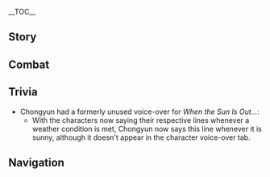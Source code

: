 {{CharacterTabs}}
{{LanguageTabs}}
{{Stub|1={{Meta/VO|tl=1|rm=1|Korean}}}}
__TOC__
==Story==
{{VO/Story
|character           = {{ROOTPAGENAME}}
|language            = ko
|name                = 중운

|vo_01_01_title      = 첫 만남…
|vo_01_01_subtitle   = Hello
|vo_01_01_file       = VO_{language}{character} Hello.ogg
|vo_01_01_tx         = 내 이름은 중운. 우리 가문은 리월에서 오랫동안 거주해 온 퇴마사 집안이야. 오늘 이렇게 우연히 당신과 만난 것도 인연이겠지. 앗…돈은 안 받아, 돈 안 받는다니까!
|vo_01_01_rm         = 
|vo_01_01_tl         = 

|vo_02_01_title      = 잡담・퇴마의 방도
|vo_02_01_subtitle   = Chat: The Art of Exorcism
|vo_02_01_file       = VO_{language}{character} Chat - The Art of Exorcism.ogg
|vo_02_01_tx         = 도사의 퇴마는 주술과 무예로 완성되지. 새로운 길을 개척해도 좋으나, 결코 올바른 길은 아니야
|vo_02_01_rm         = 
|vo_02_01_tl         = 
|vo_02_02_title      = 잡담・음식
|vo_02_02_subtitle   = Chat: Diet
|vo_02_02_file       = VO_{language}{character} Chat - Diet.ogg
|vo_02_02_tx         = 차가운 걸 먹고 마시면 마음을 가라앉힐 수 있어…청심을 우려낸 물에 얼음을 넣어 마시는 게 몸에 가장 좋아
|vo_02_02_rm         = 
|vo_02_02_tl         = 
|vo_02_03_title      = 잡담・요어
|vo_02_03_subtitle   = Chat: Mantras
|vo_02_03_file       = VO_{language}{character} Chat - Mantras.ogg
|vo_02_03_tx         = 요마를 몰아내니, 온 세상이 맑고 깨끗하구나, 아, 어…이런, 다음 구절을 까먹었군
|vo_02_03_rm         = 
|vo_02_03_tl         = 

<!-- Weather -->
|vo_03_01_title      = 비가 올 때…
|vo_03_01_subtitle   = When It Rains
|vo_03_01_file       = VO_{language}{character} When It Rains.ogg
|vo_03_01_tx         = 빗물은 땅에 닿기 전 하늘에서 떨어지는 가장 맑은 물이야. 요마를 몰아낼 때 아주 유용하게 쓰이지
|vo_03_01_rm         = 
|vo_03_01_tl         = 
|vo_03_02_title      = 번개가 칠 때…
|vo_03_02_subtitle   = When Thunder Strikes
|vo_03_02_file       = VO_{language}{character} When Thunder Strikes.ogg
|vo_03_02_tx         = 이 벼락 기세가 엄청나네. 요마들도 무서워하겠어
|vo_03_02_rm         = 
|vo_03_02_tl         = 
|vo_03_03_title      = 눈이 올 때…
|vo_03_03_subtitle   = When It Snows
|vo_03_03_file       = VO_{language}{character} When It Snows.ogg
|vo_03_03_tx         = 아…기분 좋은 날씨네
|vo_03_03_rm         = 
|vo_03_03_tl         = 

|vo_04_01_title      = 아침 인사…
|vo_04_01_subtitle   = Good Morning
|vo_04_01_file       = VO_{language}{character} Good Morning.ogg
|vo_04_01_tx         = 이 좋은 아침을 헛되게 보낼 순 없어. 빨리 무예를 연마해야겠어!
|vo_04_01_rm         = 
|vo_04_01_tl         = 
|vo_04_02_title      = 점심 인사…
|vo_04_02_subtitle   = Good Afternoon
|vo_04_02_file       = VO_{language}{character} Good Afternoon.ogg
|vo_04_02_tx         = 정오가 되니 기운이 넘치네. 서둘러 무예를 연마해야겠어
|vo_04_02_rm         = 
|vo_04_02_tl         = 
|vo_04_03_title      = 저녁 인사…
|vo_04_03_subtitle   = Good Evening
|vo_04_03_file       = VO_{language}{character} Good Evening.ogg
|vo_04_03_tx         = 밤은 집중이 가장 잘 되는 시간이야. 서둘러 무예를 연마해야겠어
|vo_04_03_rm         = 
|vo_04_03_tl         = 
|vo_04_04_title      = 굿나잇…
|vo_04_04_subtitle   = Good Night
|vo_04_04_file       = VO_{language}{character} Good Night.ogg
|vo_04_04_tx         = 휴, 하루 종일 힘들었을 텐데 너도 어서 가서 쉬어. 내일 귀신이 출몰한다는 그 집에 다시 가보자. 약속이야
|vo_04_04_rm         = 
|vo_04_04_tl         = 

|vo_05_01_title      = 중운 자신에 대해・도사
|vo_05_01_subtitle   = About {character}: Exorcists
|vo_05_01_file       = VO_{language}{character} About {character} - Exorcists.ogg
|vo_05_01_tx         = 우리 도사 일파는 아주 먼 옛날부터 리월을 수호해왔어. 요마를 죽이는 것쯤은 식은 죽 먹기야
|vo_05_01_rm         = 
|vo_05_01_tl         = 
|vo_05_02_title      = 중운 자신에 대해・의뢰
|vo_05_02_subtitle   = About {character}: Commissions
|vo_05_02_file       = VO_{language}{character} About {character} - Commissions.ogg
|vo_05_02_tx         = 아무것도 안하고 흉가의 문만 들어섰을 뿐인데 해결되다니. 이 의뢰도 보수를 받아야 하나?
|vo_05_02_rm         = 
|vo_05_02_tl         = 

|vo_06_01_title      = 우리에 대해・동행
|vo_06_01_subtitle   = About Us: Companions
|vo_06_01_file       = VO_{language}{character} About Us - Companions.ogg
|vo_06_01_tx         = 실력이 좀 있어 보이네. 츄츄를…에헴…요마를 단숨에 제압하다니. 우리 같이 다니는 게 어때?
|vo_06_01_rm         = 
|vo_06_01_tl         = 
|vo_06_02_title      = 우리에 대해・괴담
|vo_06_02_subtitle   = About Us: Ghost Stories
|vo_06_02_friendship = 6
|vo_06_02_file       = VO_{language}{character} About Us - Ghost Stories.ogg
|vo_06_02_tx         = 너도 이제 리월의 기이하고 흥미로운 일들은 이미 많이 봤겠지? 네가 리월 밖에서 봤다던 요괴들 말이야, 나…나도 좀 보고 싶은데
|vo_06_02_rm         = 
|vo_06_02_tl         = 

|vo_07_01_title      = 「신의 눈」에 대해…
|vo_07_01_subtitle   = About the [[Vision]]
|vo_07_01_friendship = 4
|vo_07_01_file       = VO_{language}{character} About the Vision.ogg
|vo_07_01_tx         = 「신의 눈」이 강하긴 하지만, 맹목적으로 거기에만 의존해선 안 돼. 난 도술과 무예를 더 믿는 편이야. 부지런히 배우고 연마하면 실력은 널 배신하지 않아|vo_07_01_tl   = 
|vo_07_01_rm         = 
|vo_07_02_title      = 하고 싶은 이야기…
|vo_07_02_subtitle   = Something to Share
|vo_07_02_file       = VO_{language}{character} Something to Share.ogg
|vo_07_02_tx         = 리월 땅에 요마에 관한 소문이 많긴 하지만, 진짜와 가짜가 모두 섞여 있어. 어떤 의뢰들은…사실 요괴와 아무런 상관이 없거든
|vo_07_02_rm         = 
|vo_07_02_tl         = 
|vo_07_03_title      = 흥미있는 일…
|vo_07_03_subtitle   = Interesting Things
|vo_07_03_file       = VO_{language}{character} Interesting Things.ogg
|vo_07_03_tx         = 호로산에 있는 호박엔 진기한 것들이 많이 봉인돼있다고 들었는데, 전해져 내려오는 전설 속의 요마도 있으려나? 정말 한번 보고 싶네
|vo_07_03_rm         = 
|vo_07_03_tl         = 

|vo_08_01_title      = 종려에 대해…
|vo_08_01_subtitle   = About [[Zhongli]]
|vo_08_01_friendship = 4
|vo_08_01_file       = VO_{language}{character} About Zhongli.ogg
|vo_08_01_tx         = 「왕생당」의 종려 선생? 뭔가 엄청난 분이신 것 같아. 범부는 악을 저지르며 살인을 하고, 우리 도사들은 퇴마를 하는데, 그는 선인의 장사를 지내잖아
|vo_08_01_rm         = 
|vo_08_01_tl         = 

|vo_08_02_title      = 행추에 대해…
|vo_08_02_subtitle   = About [[Xingqiu]]
|vo_08_02_friendship = 4
|vo_08_02_file       = VO_{language}{character} About Xingqiu.ogg
|vo_08_02_tx         = 나도 행추의 무예와 의협심은 존경해. 하지만 내가 미리 알려주는데, 걔도 그렇게 착한 것만은 아니야. 만약 진짜 무슨 일이라도 생기면, 꼭 나랑 피해자 동맹 맺자
|vo_08_02_rm         = 
|vo_08_02_tl         = 

|vo_08_03_title      = 소에 대해…
|vo_08_03_subtitle   = About [[Xiao]]
|vo_08_03_friendship = 4
|vo_08_03_file       = VO_{language}{character} About Xiao.ogg
|vo_08_03_tx         = 오래전부터 항마대성님은 어두운 곳에서, 우리 도사 일파는 밝은 곳에서 함께 리월을 수호해왔고, 난 그분을 아주 존경했지. 근데 그분이…그분이 퇴마 도사는 너무 약해서 언급할 가치도 없다고 하셨어. 나, 난 절대 인정 못 해!
|vo_08_03_rm         = 
|vo_08_03_tl         = 

|vo_08_04_title      = 호두에 대해…
|vo_08_04_subtitle   = About [[Hu Tao]]
|vo_08_04_friendship = 4
|vo_08_04_file       = VO_{language}{character} About Hu Tao.ogg
|vo_08_04_tx         = 「왕생당」의 방법이라면 믿을 만하지. 하지만 마치 「너희 도사들은 신경 쓸 거 없어」라며 웃고 있는 얼굴을 생각하면 정말 짜증나… 후, 진정하자, 진정해
|vo_08_04_rm         = 
|vo_08_04_tl         = 

|vo_08_05_title      = 치치에 대해…
|vo_08_05_subtitle   = About [[Qiqi]]
|vo_08_05_friendship = 4
|vo_08_05_file       = VO_{language}{character} About Qiqi.ogg
|vo_08_05_tx         = 강시 소녀처럼 보이던데. 도사의 직감으로…그녀가 보통이 아니라는 걸 느낄 수 있어. 음…이름도 보고문에서 본 적이 없는데, 대체 누구일까…
|vo_08_05_rm         = 
|vo_08_05_tl         = 

|vo_08_06_title      = 신염에 대해…
|vo_08_06_subtitle   = About [[Xinyan]]
|vo_08_06_friendship = 4
|vo_08_06_file       = VO_{language}{character} About Xinyan.ogg
|vo_08_06_tx         = 신염이 공연하는 곳은 최대한 피해 다녀. 그렇게 열광적인 분위기에 무심코 휩쓸리기라도 한다면, 아무래도 그 영향을 받게 될거야…그러니까, 뭔가 불편해진다고
|vo_08_06_rm         = 
|vo_08_06_tl         = 

|vo_08_07_title      = 향릉에 대해…
|vo_08_07_subtitle   = About [[Xiangling]]
|vo_08_07_friendship = 4
|vo_08_07_file       = VO_{language}{character} About Xiangling.ogg
|vo_08_07_tx         = 향릉의 요리 솜씨는 모두가 칭송하지. 하지만 난 그녀의 매운 요리에는 절대 손도 대지 않아. 아니야, 아무것도 아니야…이 슬라임 버섯 무침 좀 봐, 먹을 수 있겠어?
|vo_08_07_rm         = 
|vo_08_07_tl         = 

|vo_08_08_title      = 신학에 대해…
|vo_08_08_subtitle   = About [[Shenhe]]
|vo_08_08_friendship = 4
|vo_08_08_quest      = The Crane Returns on the Wind
|vo_08_08_file       = VO_{language}{character} About Shenhe.ogg
|vo_08_08_tx         = 집안 어른들이 그녀에 대해 말하는 걸 들은 적이 있어. 그녀의 가족이 겪은 일은… 참 안됐지. 이번에 분가의 먼 친척들이 돌아오실 줄 알았어. 그녀가 살아있단 소식을 듣고는 엄청 기뻐하셨거든. 선물을 준비해서 좋은 날을 골라 모이자고 하셨는데, 평소에 그녀를 전혀 만날 수가 없더라니까…. 잠깐, 항렬로 따지면, 서, 설마 그녀를 「이모」라고 불러야 하나…?
|vo_08_08_rm         = 
|vo_08_08_tl         = 

|vo_08_09_title      = 야란에 대해…
|vo_08_09_subtitle   = About [[Yelan]]
|vo_08_09_friendship = 4
|vo_08_09_file       = VO_{language}{character} About Yelan.ogg
|vo_08_09_tx         = 처음 도사가 됐을 무렵 퇴마를 하러 의뢰인 집에 갔다 오는 길에 그 여자분을 만난 적이 있어. 내 이름을 작은 수첩에 적어놓더라고. 내가 수상한 짓을 했는지 확인하려던 걸지도 몰라…. 그때 이후로는 만난 적이 없어.<br />지금 생각해 보니까, 내가 평소 명상할 때 꼼짝도 안 해서 그랬던 것 같아. 누가 봐도 재미없어 보일 거야
|vo_08_09_rm         = 
|vo_08_09_tl         = 

|vo_09_01_title      = 중운에 대해 알기・첫 번째
|vo_09_01_subtitle   = More About {character}: I
|vo_09_01_file       = VO_{language}{character} More About {character} - 01.ogg
|vo_09_01_tx         = 열정만 있고 실력은 없다면 일을 그르칠 뿐이야. 이 점은 내가 잘 알지. 아, 내 경험이란 건 아니야. 어…리월에서 몇 년 동안 세상만사를 보면서 얻은 깨달음이랄까…
|vo_09_01_rm         = 
|vo_09_01_tl         = 
|vo_09_02_title      = 중운에 대해 알기・두 번째
|vo_09_02_subtitle   = More About {character}: II
|vo_09_02_friendship = 3
|vo_09_02_file       = VO_{language}{character} More About {character} - 02.ogg
|vo_09_02_tx         = 난 선천적으로 「양기가 넘치는 체질」이야. 천년에 한 번 나올까 말까 한데, 모든 요괴는 나만 보면 달아나 버리지. 휴…사실 좋은 일은 아니야, 요괴를 만나지도 못하는 퇴마 도사라니
|vo_09_02_rm         = 
|vo_09_02_tl         = 
|vo_09_03_title      = 중운에 대해 알기・세 번째
|vo_09_03_subtitle   = More About {character}: III
|vo_09_03_friendship = 4
|vo_09_03_file       = VO_{language}{character} More About {character} - 03.ogg
|vo_09_03_tx         = 「양기가 넘치는 체질」 때문에 항상 열기가 넘쳐서 망신을 당한 적이 한두번이 아니야. 내가 맵고 뜨거운 음식을 먹지 않고, 외출할 때 항상 우산을 쓰고, 격동적인 음악을 피해 다니는 건 모두 양기를 억제하기 위해서지. 휴…언제쯤 이 체질에 익숙해 질 수 있을까?
|vo_09_03_rm         = 
|vo_09_03_tl         = 
|vo_09_04_title      = 중운에 대해 알기・네 번째
|vo_09_04_subtitle   = More About {character}: IV
|vo_09_04_friendship = 4
|vo_09_04_file       = VO_{language}{character} More About {character} - 04.ogg
|vo_09_04_tx         = 앉아서 요마가 나타나기만을 기다리는 건 소용없어, 직접 찾아다녀야지. 내가 리월 사람들을 위해 악한 존재를 물리치고 다니는건, 사람들의 근심을 덜어줄 수도 있고 내 견문을 넓힐 수도 있가 때문이야. 만약 악령들이 널 괴롭힌다면, 내가 반드시 널 도와주러 올게
|vo_09_04_rm         = 
|vo_09_04_tl         = 
|vo_09_05_title      = 중운에 대해 알기・다섯 번째
|vo_09_05_subtitle   = More About {character}: V
|vo_09_05_friendship = 6
|vo_09_05_file       = VO_{language}{character} More About {character} - 05.ogg
|vo_09_05_tx         = 천하의 모든 요마를 제거하는 게 바로 도사로서의 최종 목표야. 언젠가 이 목표를 이루고, 온천이든 절운고추든…뜨겁고 자극적인 건 모두다…해보겠어. 음…안되겠다. 상상만으로도 감정이 격해지는군…이러면 안 돼
|vo_09_05_rm         = 
|vo_09_05_tl         = 

|vo_10_01_title      = 중운의 취미…
|vo_10_01_subtitle   = {character}'s Hobbies
|vo_10_01_file       = VO_{language}{character} Hobbies.ogg
|vo_10_01_tx         = 나? 음…난 이야기 듣는 걸 제일 좋아해. 차 명인 유소 씨는 각종 기이한 이야기를 생생하게 전해주시지. 시간 나면 꼭 한번 들어봐
|vo_10_01_rm         = 
|vo_10_01_tl         = 
|vo_10_02_title      = 중운의 고민…
|vo_10_02_subtitle   = {character}'s Troubles
|vo_10_02_file       = VO_{language}{character} Troubles.ogg
|vo_10_02_tx         = 수소문해서 요괴가 나온다는 낡은 절 한 곳을 정말 어렵게 찾았는데, 나흘을 기다려도 요괴의 그림자조차 안보였어. 어휴…괜찮아 자주 있는 일이야
|vo_10_02_rm         = 
|vo_10_02_tl         = 
|vo_10_03_title      = 좋아하는 음식…
|vo_10_03_subtitle   = Favorite Food
|vo_10_03_file       = VO_{language}{character} Favorite Food.ogg
|vo_10_03_tx         = 매일 수행이 끝나고 이나즈마에서 온 신선하고 차가운 음식을 먹을 수 있다면 정말 좋을 텐데. 차갑고 상쾌한 식감은 내 모든 피로를 날려줘
|vo_10_03_rm         = 
|vo_10_03_tl         = 
|vo_10_04_title      = 싫어하는 음식…
|vo_10_04_subtitle   = Least Favorite Food
|vo_10_04_file       = VO_{language}{character} Least Favorite Food.ogg
|vo_10_04_tx         = 난 뜨겁고 매운 음식은 절대 못 먹어. 절운고추가 들어간 요리라니, 으, 생각만 해도 무섭네
|vo_10_04_rm         = 
|vo_10_04_tl         = 

<!-- Receiving a Gift -->
|vo_11_01_title      = 선물 획득・첫 번째
|vo_11_01_subtitle   = Receiving a Gift: I
|vo_11_01_file       = VO_{language}{character} Receiving a Gift - 01.ogg
|vo_11_01_tx         = 식감이 시원한 게 내 스타일이야! 조금 아껴뒀다가 수련이 끝나면 또 먹어야겠어
|vo_11_01_rm         = 
|vo_11_01_tl         = 

|vo_11_02_title      = 선물 획득・두 번째
|vo_11_02_subtitle   = Receiving a Gift: II
|vo_11_02_file       = VO_{language}{character} Receiving a Gift - 02.ogg
|vo_11_02_tx         = 미안, 네가 정성 들여 만들어줬는데 식혀 먹을 수밖에 없어서…
|vo_11_02_rm         = 
|vo_11_02_tl         = 

|vo_11_03_title      = 선물 획득・세 번째
|vo_11_03_subtitle   = Receiving a Gift: III
|vo_11_03_file       = VO_{language}{character} Receiving a Gift - 03.ogg
|vo_11_03_tx         = 이런! 설마 이 맛은… 절운고추?
|vo_11_03_rm         = 
|vo_11_03_tl         = 

|vo_12_01_title      = 생일…
|vo_12_01_subtitle   = Birthday
|vo_12_01_file       = VO_{language}{character} Birthday.ogg
|vo_12_01_tx         = 오늘은 네 생일이니까 이 얼음 결정으로 만든 꽃을 줄게. 내가 직접 조각해서 만든 거야. 요마를 만나면 이 얼음꽃을 던져봐. 그럼 내가 봉인한 주술의 효력이 자동으로 나타날 거야. 아…그리고, 생일 축하해
|vo_12_01_rm         = 
|vo_12_01_tl         = 

|vo_13_01_title      = 돌파의 느낌・기
|vo_13_01_subtitle   = Feelings About Ascension: Intro
|vo_13_01_ascension  = 1
|vo_13_01_file       = VO_{language}{character} Feelings About Ascension - 01.ogg
|vo_13_01_tx         = 퇴마의 술법에도 이런 재료가 자주 쓰이는데, 영기를 높이는 데까지 쓰일 줄은 몰랐네
|vo_13_01_rm         = 
|vo_13_01_tl         = 
|vo_13_02_title      = 돌파의 느낌・승
|vo_13_02_subtitle   = Feelings About Ascension: Building Up
|vo_13_02_ascension  = 2
|vo_13_02_file       = VO_{language}{character} Feelings About Ascension - 02.ogg
|vo_13_02_tx         = 무예를 익히는 것도 술법과 같아, 모두 경지가 있지. 네 가르침 덕에 내 실력도 많이 향상된 것 같아
|vo_13_02_rm         = 
|vo_13_02_tl         = 
|vo_13_03_title      = 돌파의 느낌・전
|vo_13_03_subtitle   = Feelings About Ascension: Climax
|vo_13_03_ascension  = 4
|vo_13_03_file       = VO_{language}{character} Feelings About Ascension - 03.ogg
|vo_13_03_tx         = 무예에 이러한 경지도 있었다니. 손과 눈이 서로 통하고, 사람과 검은 하나가 된다…이제 알 것 같아!
|vo_13_03_rm         = 
|vo_13_03_tl         = 
|vo_13_04_title      = 돌파의 느낌・결
|vo_13_04_subtitle   = Feelings About Ascension: Conclusion
|vo_13_04_ascension  = 6
|vo_13_04_file       = VO_{language}{character} Feelings About Ascension - 04.ogg
|vo_13_04_tx         = 이 무예들을 익혔으니 「천하의 모든 요마를 제거」라는 목표를 달성할 수 있을지도 몰라. 네가 준 도움은 항상 마음에 새겨둘게. 앞으로 네가 도움이 필요하면 언제든지 날 불러줘
|vo_13_04_rm         = 
|vo_13_04_tl         = 
}}

==Combat==
{{Combat VO
|character           = {{ROOTPAGENAME}}
|language            = ko

|skill_1_tx          = 검인연빙!
|skill_1_tl          = 
|skill_1_rm          = 
|skill_2_tx          = 나와라!
|skill_2_tl          = 
|skill_2_rm          = 
|skill_3_tx          = 급여사령
|skill_3_tl          = 
|skill_3_rm          = 
|skill_4_tx          = 내 명을 받들라
|skill_4_tl          = 
|skill_4_rm          = 

|burst_1_tx          = 물렀거라!
|burst_1_tl          = 
|burst_1_rm          = 
|burst_2_tx          = 보인환검!
|burst_2_tl          = 
|burst_2_rm          = 
|burst_3_tx          = 순순히 죽거라
|burst_3_tl          = 
|burst_3_rm          = 

|sprint-s_1_file     = Sprint Start 01,Sprint Start 02,Sprint Start 03

|sprint-e_1_file     = Sprint End 01

|glider_1_tx         = 나의 구름을 타는 재주를 보아라
|glider_1_tl         = 
|glider_1_rm         = 
|glider_2_file       = Deploying Wind Glider 02,Deploying Wind Glider 03

|chest_1_tx          =   이런 물건은 퇴마에 쓸 수 있어
|chest_1_tl          = 
|chest_1_rm          = 
|chest_2_tx          =   같이 고생한 보람이 있네!
|chest_2_tl          = 
|chest_2_rm          = 
|chest_3_tx          =   의외의 수확이야
|chest_3_tl          = 
|chest_3_rm          = 

|low-hp_1_tx         = 별거 아니야
|low-hp_1_tl         = 
|low-hp_1_rm         = 
|low-hp_2_tx         = 적을 얕봐선 안 돼
|low-hp_2_tl         = 
|low-hp_2_rm         = 
|low-hp_3_tx         = 날뛰지 마라!
|low-hp_3_tl         = 
|low-hp_3_rm         = 


|fallen_1_tx         = 역시 아직 부족한 건가…
|fallen_1_tl         = 
|fallen_1_rm         = 
|fallen_2_tx         = 요마 제거… 실패…
|fallen_2_tl         = 
|fallen_2_rm         = 
|fallen_3_tx         = 도사 일파의 명성에… 먹칠을 했어…
|fallen_3_tl         = 
|fallen_3_rm         = 

|hit-l_1_file        = Light Hit Taken 01,Light Hit Taken 02,Light Hit Taken 03,Light Hit Taken 04,Light Hit Taken 05,Light Hit Taken 06

|hit-h_1_tx          = 어찌!
|hit-h_1_tl          = 
|hit-h_1_rm          = 
|hit-h_2_file        = Heavy Hit Taken 02,Heavy Hit Taken 03,Heavy Hit Taken 04,Heavy Hit Taken 05,Heavy Hit Taken 06

|join_1_tx           = 나한테 맡겨
|join_1_tl           = 
|join_1_rm           = 
|join_2_tx           = 내겐 악귀를 퇴치하는 주문이 있어
|join_2_tl           = 
|join_2_rm           = 
|join_3_tx           = 무술 연습할 시간인가?
|join_3_tl           = 
|join_3_rm           = 

|idle_1_actual_tx    = {{tx}}
|idle_1_actual_tl    = 
|idle_1_actual_rm    = 
|idle_2_actual_tx    = {{tx}}
|idle_2_actual_tl    = 
|idle_2_actual_rm    = 

|atk-l_1_file        = Light Attack 01,Light Attack 02,Light Attack 03,Light Attack 04,Light Attack 05,Light Attack 06,Light Attack 07

|atk-m_1_file        = Mid Attack 01,Mid Attack 02,Mid Attack 03

|atk-h_1_file        = Heavy Attack 01,Heavy Attack 02,Heavy Attack 03

|climb_1_file        = Climbing 01,Climbing 02,Climbing 03

|climb-b_1_file      = Climbing Breath 01,Climbing Breath 02,Climbing Breath 03

|jump_1_file         = Jumping 01,Jumping 02,Jumping 03,Jumping 04,Jumping 05
}}
<!--
Copy paste the following line in any section that does not have any voice files, change the X for the section's title:
'''{{ROOTPAGENAME}} does not feature any X Voice-Overs'''
-->
==Trivia==
*Chongyun had a formerly unused voice-over for ''When the Sun Is Out...'': {{A|VO KO Chongyun When the Sun Is Out.ogg}} {{Lang|mini=1|ko=무예를 연마하기 딱 좋은 날이네~! 너도 게으름 피우지말고 같이 하자|ko_rm=Muye-reul yeonmahagi ttak jo'eun narine~! Neodo ge'eureum pi'ujimalgo gachi haja|ko_tl=It's a perfect day to practice martial arts! Don't be lazy, and let's do it together.}}
**With the characters now saying their respective lines whenever a weather condition is met, Chongyun now says this line whenever it is sunny, although it doesn't appear in the character voice-over tab.

==Navigation==
{{Character Navbox|type=playable|link type=vo-ko}}